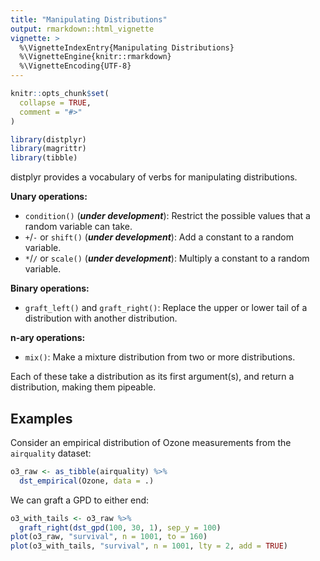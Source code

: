 ```yaml
---
title: "Manipulating Distributions"
output: rmarkdown::html_vignette
vignette: >
  %\VignetteIndexEntry{Manipulating Distributions}
  %\VignetteEngine{knitr::rmarkdown}
  %\VignetteEncoding{UTF-8}
---
```


```r
knitr::opts_chunk$set(
  collapse = TRUE,
  comment = "#>"
)
```

```r
library(distplyr)
library(magrittr)
library(tibble)
```

distplyr provides a vocabulary of verbs for manipulating distributions.

**Unary operations:**

- `condition()` (**_under development_**): Restrict the possible values that a random variable can take.
- `+`/`-` or `shift()` (**_under development_**): Add a constant to a random variable.
- `*`/`/` or `scale()` (**_under development_**): Multiply a constant to a random variable.

**Binary operations:**

- `graft_left()` and `graft_right()`: Replace the upper or lower tail of a distribution with another distribution.

**n-ary operations:**

- `mix()`: Make a mixture distribution from two or more distributions. 

Each of these take a distribution as its first argument(s), and return a distribution, making them pipeable.

## Examples

Consider an empirical distribution of Ozone measurements from the `airquality` dataset:

```r
o3_raw <- as_tibble(airquality) %>% 
  dst_empirical(Ozone, data = .)
```

We can graft a GPD to either end:

```r
o3_with_tails <- o3_raw %>% 
  graft_right(dst_gpd(100, 30, 1), sep_y = 100)
plot(o3_raw, "survival", n = 1001, to = 160)
plot(o3_with_tails, "survival", n = 1001, lty = 2, add = TRUE)
```



